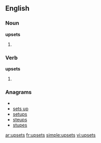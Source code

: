 ==English==
===Noun===
'''upsets'''
# {{plural of|[[upset]]}} 

===Verb===
'''upsets'''
# {{third-person singular of|[[upset]]}}

===Anagrams===
* {{alphagram|epsstu}}
* [[sets up#English|sets up]]
* [[setups#English|setups]]
* [[steups#English|steups]]
* [[stupes#English|stupes]]

[[ar:upsets]]
[[fr:upsets]]
[[simple:upsets]]
[[vi:upsets]]